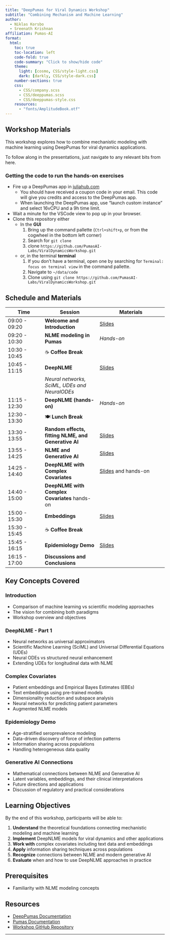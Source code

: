 ```yaml
---
title: "DeepPumas for Viral Dynamics Workshop"
subtitle: "Combining Mechanism and Machine Learning"
author:
  - Niklas Korsbo
  - Sreenath Krishnan
affiliation: Pumas-AI
format:
  html:
    toc: true
    toc-location: left
    code-fold: true
    code-summary: "Click to show/hide code"
    theme: 
      light: [cosmo, CSS/style-light.css]
      dark: [darkly, CSS/style-dark.css]
    number-sections: true
    css: 
      - CSS/company.scss
      - CSS/deeppumas.scss
      - CSS/deeppumas-style.css
    resources:
      - "fonts/AmplitudeBook.otf"
---
```



## Workshop Materials

This workshop explores how to combine mechanistic modeling with machine learning using DeepPumas for viral dynamics applications.

To follow along in the presentations, just navigate to any relevant bits from here.

### Getting the code to run the hands-on exercises

- Fire up a DeepPumas app in [juliahub.com](https://juliahub.com/)
  - You should have received a coupon code in your email. This code will give you credits and access to the DeepPumas app.
  - When launching the DeepPumas app, use "launch custom instance" and select 16vCPU and a 9h time limit.
- Wait a minute for the VSCode view to pop up in your browser.
- Clone this repository either
  - In the **GUI**
    1. Bring up the command pallette (`Ctrl+shift+p`, or from the cogwheel in the bottom left corner)
    1. Search for `git clone`
    1. clone `https://github.com/PumasAI-Labs/ViralDynamicsWorkshop.git`
  - or, in the terminal **terminal**
    1. If you don't have a terminal, open one by searching for `Terminal: focus on terminal view` in the command pallette.
    1. Navigate to `~/data/code`
    1. Clone using `git clone https://github.com/PumasAI-Labs/ViralDynamicsWorkshop.git` 


## Schedule and Materials

| Time | Session | Materials |
|------|---------|-----------|
| 09:00 - 09:20 | **Welcome and Introduction** | [Slides](01-introduction.html) |
| 09:20 - 10:30 | **NLME modeling in Pumas** | *Hands-on* |
| 10:30 - 10:45 | ☕ **Coffee Break** | |
| 10:45 - 11:15 | **DeepNLME** | [Slides](02-deepnlme-part1.html) |
| | *Neural networks, SciML, UDEs and NeuralODEs* | |
| 11:15 - 12:30 | **DeepNLME (hands-on)** | *Hands-on* |
| 12:30 - 13:30 | 🍽️ **Lunch Break** | |
| 13:30 - 13:55 | **Random effects, fitting NLME, and Generative AI** | [Slides](03-random-effects-revisited.html) |
| 13:55 - 14:25 | **NLME and Generative AI** | [Slides](04-generative-ai.html) |
| 14:25 - 14:40 | **DeepNLME with Complex Covariates** | [Slides](05-covariate-modelling.html) and hands-on |
| 14:40 - 15:00 | **DeepNLME with Complex Covariates** hands-on |
| 15:00 - 15:30 | **Embeddings** | [Slides](06-embeddings.html) |
| 15:30 - 15:45 | ☕ **Coffee Break** | |
| 15:45 - 16:15 | **Epidemiology Demo** | [Slides](07-epidemiology-demo.html) |
| 16:15 - 17:00 | **Discussions and Conclusions** |  |

## Key Concepts Covered

### Introduction
- Comparison of machine learning vs scientific modeling approaches
- The vision for combining both paradigms
- Workshop overview and objectives

### DeepNLME - Part 1  
- Neural networks as universal approximators
- Scientific Machine Learning (SciML) and Universal Differential Equations (UDEs)
- Neural ODEs vs structured neural enhancement
- Extending UDEs for longitudinal data with NLME

### Complex Covariates
- Patient embeddings and Empirical Bayes Estimates (EBEs)
- Text embeddings using pre-trained models
- Dimensionality reduction and subspace analysis
- Neural networks for predicting patient parameters
- Augmented NLME models

### Epidemiology Demo
- Age-stratified seroprevalence modeling
- Data-driven discovery of force of infection patterns
- Information sharing across populations
- Handling heterogeneous data quality

### Generative AI Connections
- Mathematical connections between NLME and Generative AI
- Latent variables, embeddings, and their clinical interpretations
- Future directions and applications
- Discussion of regulatory and practical considerations

## Learning Objectives

By the end of this workshop, participants will be able to:

1. **Understand** the theoretical foundations connecting mechanistic modeling and machine learning
2. **Implement** DeepNLME models for viral dynamics and other applications  
3. **Work with** complex covariates including text data and embeddings
4. **Apply** information sharing techniques across populations
5. **Recognize** connections between NLME and modern generative AI
6. **Evaluate** when and how to use DeepNLME approaches in practice

## Prerequisites

- Familiarity with NLME modeling concepts

## Resources

- [DeepPumas Documentation](https://docs.pumas.ai/dev/DeepPumas/overview/)
- [Pumas Documentation](https://docs.pumas.ai/)
- [Workshop GitHub Repository](https://github.com/PumasAI-Labs/ViralDynamicsWorkshop)

---